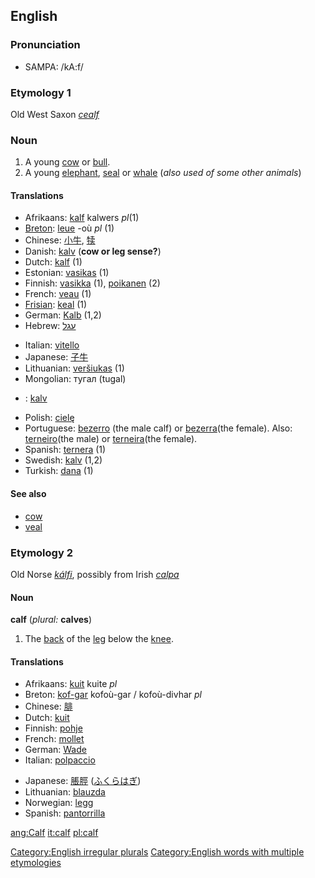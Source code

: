 ==English==

===Pronunciation===
*SAMPA: /kA:f/

===Etymology 1===
Old West Saxon ''[[cealf]]''

===Noun===
{{en-noun|calf|calves}}

#A young [[cow]] or [[bull]].
#A young [[elephant]], [[seal]] or [[whale]] (''also used of some other animals'')

====Translations====
{{top}}
*Afrikaans: [[kalf]] {{n}} kalwers ''pl''(1)
*[[Breton]]: [[leue]] {{m}} -où ''pl'' (1)
*Chinese:  [[小牛]], [[犊]]
*Danish: [[kalv]] ('''cow or leg sense?''')
*Dutch: [[kalf]] {{n}} (1)
*Estonian: [[vasikas]] (1)
*Finnish: [[vasikka]] (1), [[poikanen]] (2)
*French: [[veau]] {{m}} (1)
*[[Frisian]]: [[keal]] {{n}} (1)
*German: [[Kalb]] {{n}} (1,2)
*Hebrew: [[עגל]] {{m}}
{{mid}}
*Italian: [[vitello]]
*Japanese: [[子牛]]
*Lithuanian: [[veršiukas]] {{m}} (1)
*Mongolian: тугал (tugal)
*{{no}}: [[kalv]] {{m}}
*Polish: [[cielę]] {{n}}
*Portuguese: [[bezerro]] (the male calf) or [[bezerra]](the female). Also: [[terneiro]](the male) or [[terneira]](the female).
*Spanish: [[ternera]] {{f}} (1)
*Swedish: [[kalv]] {{c}} (1,2)
*Turkish: [[dana]] (1)
{{bottom}}

====See also====
*[[cow]]
*[[veal]]

===Etymology 2===
Old Norse ''[[kálfi]]'', possibly from Irish ''[[calpa]]''

====Noun====
'''calf''' (''plural:'' '''calves''')

# {{anatomy}} The [[back]] of the [[leg]] below the [[knee]].

====Translations====
{{top}}
*Afrikaans: [[kuit]] {{n}} kuite ''pl''
*Breton: [[kof-gar]] {{m}} kofoù-gar / kofoù-divhar ''pl''
*Chinese: [[腓]]
*Dutch: [[kuit]] {{m}}
*Finnish: [[pohje]]
*French: [[mollet]] {{m}}
*German: [[Wade]] {{f}}
*Italian: [[polpaccio]] {{m}}
{{mid}}
*Japanese: [[脹脛]] ([[ふくらはぎ]])
*Lithuanian: [[blauzda]] {{f}}
*Norwegian: [[legg]] {{m}}
*Spanish: [[pantorrilla]] {{f}}
{{bottom}}

[[Category:English irregular plurals]]
[[Category:English words with multiple etymologies]]

[[ang:Calf]]
[[it:calf]]
[[pl:calf]]